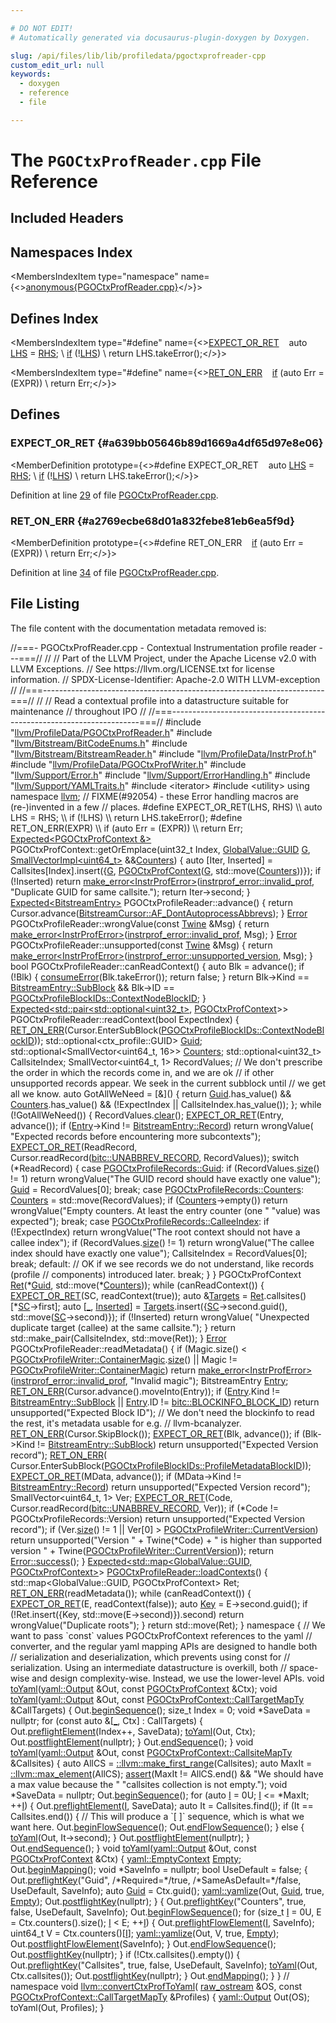 ```yaml
---

# DO NOT EDIT!
# Automatically generated via docusaurus-plugin-doxygen by Doxygen.

slug: /api/files/lib/lib/profiledata/pgoctxprofreader-cpp
custom_edit_url: null
keywords:
  - doxygen
  - reference
  - file

---
```





# The `PGOCtxProfReader.cpp` File Reference

<DoxygenPage pluginConfig={pluginConfig}>



## Included Headers

<IncludesList>
<IncludesListItem
  filePath="llvm/ProfileData/PGOCtxProfReader.h"
  permalink="/docs/api/files/include/include/llvm/include/llvm/profiledata/pgoctxprofreader-h"
  isLocal="true" />
<IncludesListItem
  filePath="llvm/Bitstream/BitCodeEnums.h"
  permalink="/docs/api/files/include/include/llvm/include/llvm/bitstream/bitcodeenums-h"
  isLocal="true" />
<IncludesListItem
  filePath="llvm/Bitstream/BitstreamReader.h"
  permalink="/docs/api/files/include/include/llvm/include/llvm/bitstream/bitstreamreader-h"
  isLocal="true" />
<IncludesListItem
  filePath="llvm/ProfileData/InstrProf.h"
  permalink="/docs/api/files/include/include/llvm/include/llvm/profiledata/instrprof-h"
  isLocal="true" />
<IncludesListItem
  filePath="llvm/ProfileData/PGOCtxProfWriter.h"
  permalink="/docs/api/files/include/include/llvm/include/llvm/profiledata/pgoctxprofwriter-h"
  isLocal="true" />
<IncludesListItem
  filePath="llvm/Support/Error.h"
  permalink="/docs/api/files/include/include/llvm/include/llvm/support/error-h"
  isLocal="true" />
<IncludesListItem
  filePath="llvm/Support/ErrorHandling.h"
  permalink="/docs/api/files/include/include/llvm/include/llvm/support/errorhandling-h"
  isLocal="true" />
<IncludesListItem
  filePath="llvm/Support/YAMLTraits.h"
  permalink="/docs/api/files/include/include/llvm/include/llvm/support/yamltraits-h"
  isLocal="true" />
<IncludesListItem
  filePath="iterator"
  permalink=""
  isLocal="false" />
<IncludesListItem
  filePath="utility"
  permalink=""
  isLocal="false" />
</IncludesList>

## Namespaces Index

<MembersIndex>

<MembersIndexItem
  type="namespace"
  name={<><a href="/docs/api/namespaces/anonymous-pgoctxprofreader-cpp-">anonymous&#123;PGOCtxProfReader.cpp&#125;</a></>}>
</MembersIndexItem>

</MembersIndex>

## Defines Index

<MembersIndex>

<MembersIndexItem
  type="#define"
  name={<><a href="#a639bb05646b89d1669a4df65d97e8e06">EXPECT&#95;OR&#95;RET</a>&nbsp;&nbsp;&nbsp;  auto <a href="/docs/api/files/lib/lib/target/lib/target/x86/x86partialreduction-cpp/#a9e1483f7215664a2315c53c3558d9a8d">LHS</a> = <a href="/docs/api/files/lib/lib/target/lib/target/x86/x86partialreduction-cpp/#a87b8bfbbe9d8f7146d7f20a5fb42efd0">RHS</a>;                                                              \\
  <a href="/docs/api/files/lib/lib/passes/passbuilderbindings-cpp/#acdfbcf188e2d4a80837e89de2ccdffab">if</a> (!<a href="/docs/api/files/lib/lib/target/lib/target/x86/x86partialreduction-cpp/#a9e1483f7215664a2315c53c3558d9a8d">LHS</a>)                                                                    \\
    return LHS.takeError();</>}>
</MembersIndexItem>

<MembersIndexItem
  type="#define"
  name={<><a href="#a2769ecbe68d01a832febe81eb6ea5f9d">RET&#95;ON&#95;ERR</a>&nbsp;&nbsp;&nbsp;  <a href="/docs/api/files/lib/lib/passes/passbuilderbindings-cpp/#acdfbcf188e2d4a80837e89de2ccdffab">if</a> (auto Err = (EXPR))                                                       \\
    return Err;</>}>
</MembersIndexItem>

</MembersIndex>


<SectionDefinition>

## Defines

### EXPECT&#95;OR&#95;RET {#a639bb05646b89d1669a4df65d97e8e06}

<MemberDefinition
  prototype={<>#define EXPECT&#95;OR&#95;RET&nbsp;&nbsp;&nbsp;  auto <a href="/docs/api/files/lib/lib/target/lib/target/x86/x86partialreduction-cpp/#a9e1483f7215664a2315c53c3558d9a8d">LHS</a> = <a href="/docs/api/files/lib/lib/target/lib/target/x86/x86partialreduction-cpp/#a87b8bfbbe9d8f7146d7f20a5fb42efd0">RHS</a>;                                                              \\
  <a href="/docs/api/files/lib/lib/passes/passbuilderbindings-cpp/#acdfbcf188e2d4a80837e89de2ccdffab">if</a> (!<a href="/docs/api/files/lib/lib/target/lib/target/x86/x86partialreduction-cpp/#a9e1483f7215664a2315c53c3558d9a8d">LHS</a>)                                                                    \\
    return LHS.takeError();</>}>

Definition at line <a href="#l00029">29</a> of file <a href="/docs/api/files/lib/lib/profiledata/pgoctxprofreader-cpp">PGOCtxProfReader.cpp</a>.
</MemberDefinition>

### RET&#95;ON&#95;ERR {#a2769ecbe68d01a832febe81eb6ea5f9d}

<MemberDefinition
  prototype={<>#define RET&#95;ON&#95;ERR&nbsp;&nbsp;&nbsp;  <a href="/docs/api/files/lib/lib/passes/passbuilderbindings-cpp/#acdfbcf188e2d4a80837e89de2ccdffab">if</a> (auto Err = (EXPR))                                                       \\
    return Err;</>}>

Definition at line <a href="#l00034">34</a> of file <a href="/docs/api/files/lib/lib/profiledata/pgoctxprofreader-cpp">PGOCtxProfReader.cpp</a>.
</MemberDefinition>

</SectionDefinition>

## File Listing

The file content with the documentation metadata removed is:

<ProgramListing>

<Link id="l00001" /><CodeLine lineNumber="1"><Highlight kind="comment">//===- PGOCtxProfReader.cpp - Contextual Instrumentation profile reader ---===//</Highlight><Highlight kind="normal"></Highlight></CodeLine>
<Link id="l00002" /><CodeLine lineNumber="2"><Highlight kind="normal"></Highlight><Highlight kind="comment">//</Highlight><Highlight kind="normal"></Highlight></CodeLine>
<Link id="l00003" /><CodeLine lineNumber="3"><Highlight kind="normal"></Highlight><Highlight kind="comment">// Part of the LLVM Project, under the Apache License v2.0 with LLVM Exceptions.</Highlight><Highlight kind="normal"></Highlight></CodeLine>
<Link id="l00004" /><CodeLine lineNumber="4"><Highlight kind="normal"></Highlight><Highlight kind="comment">// See https://llvm.org/LICENSE.txt for license information.</Highlight><Highlight kind="normal"></Highlight></CodeLine>
<Link id="l00005" /><CodeLine lineNumber="5"><Highlight kind="normal"></Highlight><Highlight kind="comment">// SPDX-License-Identifier: Apache-2.0 WITH LLVM-exception</Highlight><Highlight kind="normal"></Highlight></CodeLine>
<Link id="l00006" /><CodeLine lineNumber="6"><Highlight kind="normal"></Highlight><Highlight kind="comment">//</Highlight><Highlight kind="normal"></Highlight></CodeLine>
<Link id="l00007" /><CodeLine lineNumber="7"><Highlight kind="normal"></Highlight><Highlight kind="comment">//===----------------------------------------------------------------------===//</Highlight><Highlight kind="normal"></Highlight></CodeLine>
<Link id="l00008" /><CodeLine lineNumber="8"><Highlight kind="normal"></Highlight><Highlight kind="comment">//</Highlight><Highlight kind="normal"></Highlight></CodeLine>
<Link id="l00009" /><CodeLine lineNumber="9"><Highlight kind="normal"></Highlight><Highlight kind="comment">// Read a contextual profile into a datastructure suitable for maintenance</Highlight><Highlight kind="normal"></Highlight></CodeLine>
<Link id="l00010" /><CodeLine lineNumber="10"><Highlight kind="normal"></Highlight><Highlight kind="comment">// throughout IPO</Highlight><Highlight kind="normal"></Highlight></CodeLine>
<Link id="l00011" /><CodeLine lineNumber="11"><Highlight kind="normal"></Highlight><Highlight kind="comment">//</Highlight><Highlight kind="normal"></Highlight></CodeLine>
<Link id="l00012" /><CodeLine lineNumber="12"><Highlight kind="normal"></Highlight><Highlight kind="comment">//===----------------------------------------------------------------------===//</Highlight><Highlight kind="normal"></Highlight></CodeLine>
<Link id="l00013" /><CodeLine lineNumber="13"><Highlight kind="normal"></Highlight></CodeLine>
<Link id="l00014" /><CodeLine lineNumber="14"><Highlight kind="normal"></Highlight><Highlight kind="preprocessor">#include &quot;<a href="/docs/api/files/include/include/llvm/include/llvm/profiledata/pgoctxprofreader-h">llvm/ProfileData/PGOCtxProfReader.h</a>&quot;</Highlight><Highlight kind="normal"></Highlight></CodeLine>
<Link id="l00015" /><CodeLine lineNumber="15"><Highlight kind="normal"></Highlight><Highlight kind="preprocessor">#include &quot;<a href="/docs/api/files/include/include/llvm/include/llvm/bitstream/bitcodeenums-h">llvm/Bitstream/BitCodeEnums.h</a>&quot;</Highlight><Highlight kind="normal"></Highlight></CodeLine>
<Link id="l00016" /><CodeLine lineNumber="16"><Highlight kind="normal"></Highlight><Highlight kind="preprocessor">#include &quot;<a href="/docs/api/files/include/include/llvm/include/llvm/bitstream/bitstreamreader-h">llvm/Bitstream/BitstreamReader.h</a>&quot;</Highlight><Highlight kind="normal"></Highlight></CodeLine>
<Link id="l00017" /><CodeLine lineNumber="17"><Highlight kind="normal"></Highlight><Highlight kind="preprocessor">#include &quot;<a href="/docs/api/files/include/include/llvm/include/llvm/profiledata/instrprof-h">llvm/ProfileData/InstrProf.h</a>&quot;</Highlight><Highlight kind="normal"></Highlight></CodeLine>
<Link id="l00018" /><CodeLine lineNumber="18"><Highlight kind="normal"></Highlight><Highlight kind="preprocessor">#include &quot;<a href="/docs/api/files/include/include/llvm/include/llvm/profiledata/pgoctxprofwriter-h">llvm/ProfileData/PGOCtxProfWriter.h</a>&quot;</Highlight><Highlight kind="normal"></Highlight></CodeLine>
<Link id="l00019" /><CodeLine lineNumber="19"><Highlight kind="normal"></Highlight><Highlight kind="preprocessor">#include &quot;<a href="/docs/api/files/include/include/llvm/include/llvm/support/error-h">llvm/Support/Error.h</a>&quot;</Highlight><Highlight kind="normal"></Highlight></CodeLine>
<Link id="l00020" /><CodeLine lineNumber="20"><Highlight kind="normal"></Highlight><Highlight kind="preprocessor">#include &quot;<a href="/docs/api/files/include/include/llvm/include/llvm/support/errorhandling-h">llvm/Support/ErrorHandling.h</a>&quot;</Highlight><Highlight kind="normal"></Highlight></CodeLine>
<Link id="l00021" /><CodeLine lineNumber="21"><Highlight kind="normal"></Highlight><Highlight kind="preprocessor">#include &quot;<a href="/docs/api/files/include/include/llvm/include/llvm/support/yamltraits-h">llvm/Support/YAMLTraits.h</a>&quot;</Highlight><Highlight kind="normal"></Highlight></CodeLine>
<Link id="l00022" /><CodeLine lineNumber="22"><Highlight kind="normal"></Highlight><Highlight kind="preprocessor">#include &lt;iterator&gt;</Highlight><Highlight kind="normal"></Highlight></CodeLine>
<Link id="l00023" /><CodeLine lineNumber="23"><Highlight kind="normal"></Highlight><Highlight kind="preprocessor">#include &lt;utility&gt;</Highlight><Highlight kind="normal"></Highlight></CodeLine>
<Link id="l00024" /><CodeLine lineNumber="24"><Highlight kind="normal"></Highlight></CodeLine>
<Link id="l00025" /><CodeLine lineNumber="25"><Highlight kind="normal"></Highlight><Highlight kind="keyword">using namespace </Highlight><Highlight kind="normal"><a href="/docs/api/namespaces/llvm">llvm</a>;</Highlight></CodeLine>
<Link id="l00026" /><CodeLine lineNumber="26"><Highlight kind="normal"></Highlight></CodeLine>
<Link id="l00027" /><CodeLine lineNumber="27"><Highlight kind="normal"></Highlight><Highlight kind="comment">// FIXME(#92054) - these Error handling macros are (re-)invented in a few</Highlight><Highlight kind="normal"></Highlight></CodeLine>
<Link id="l00028" /><CodeLine lineNumber="28"><Highlight kind="normal"></Highlight><Highlight kind="comment">// places.</Highlight><Highlight kind="normal"></Highlight></CodeLine>
<Link id="l00029" /><CodeLine lineNumber="29" lineLink="#a639bb05646b89d1669a4df65d97e8e06"><Highlight kind="normal"></Highlight><Highlight kind="preprocessor">#define EXPECT&#95;OR&#95;RET(LHS, RHS)                                                \\</Highlight></CodeLine>
<Link id="l00030" /><CodeLine lineNumber="30"><Highlight kind="preprocessor">  auto LHS = RHS;                                                              \\</Highlight></CodeLine>
<Link id="l00031" /><CodeLine lineNumber="31"><Highlight kind="preprocessor">  if (!LHS)                                                                    \\</Highlight></CodeLine>
<Link id="l00032" /><CodeLine lineNumber="32"><Highlight kind="preprocessor">    return LHS.takeError();</Highlight><Highlight kind="normal"></Highlight></CodeLine>
<Link id="l00033" /><CodeLine lineNumber="33"><Highlight kind="normal"></Highlight></CodeLine>
<Link id="l00034" /><CodeLine lineNumber="34" lineLink="#a2769ecbe68d01a832febe81eb6ea5f9d"><Highlight kind="normal"></Highlight><Highlight kind="preprocessor">#define RET&#95;ON&#95;ERR(EXPR)                                                       \\</Highlight></CodeLine>
<Link id="l00035" /><CodeLine lineNumber="35"><Highlight kind="preprocessor">  if (auto Err = (EXPR))                                                       \\</Highlight></CodeLine>
<Link id="l00036" /><CodeLine lineNumber="36"><Highlight kind="preprocessor">    return Err;</Highlight><Highlight kind="normal"></Highlight></CodeLine>
<Link id="l00037" /><CodeLine lineNumber="37"><Highlight kind="normal"></Highlight></CodeLine>
<Link id="l00038" /><CodeLine lineNumber="38"><Highlight kind="normal"><a href="/docs/api/classes/llvm/expected">Expected&lt;PGOCtxProfContext &amp;&gt;</a></Highlight></CodeLine>
<Link id="l00039" /><CodeLine lineNumber="39"><Highlight kind="normal">PGOCtxProfContext::getOrEmplace(uint32&#95;t Index, <a href="/docs/api/classes/llvm/globalvalue/#a3af0428ec6e48cb2f05c199b7b9f7e07">GlobalValue::GUID</a> <a href="/docs/api/files/lib/lib/support/md5-cpp/#ad96b7cf3182ce2ba85e5a7a93b12c441">G</a>,</Highlight></CodeLine>
<Link id="l00040" /><CodeLine lineNumber="40"><Highlight kind="normal">                                <a href="/docs/api/classes/llvm/smallvectorimpl">SmallVectorImpl&lt;uint64&#95;t&gt;</a> &amp;&amp;<a href="/docs/api/namespaces/llvm/#af59335be18fa802d111a646be658b7d0a1825325dad32bd15f145220a44e0c010">Counters</a>) &#123;</Highlight></CodeLine>
<Link id="l00041" /><CodeLine lineNumber="41"><Highlight kind="normal">  </Highlight><Highlight kind="keyword">auto</Highlight><Highlight kind="normal"> &#91;Iter, Inserted&#93; =</Highlight></CodeLine>
<Link id="l00042" /><CodeLine lineNumber="42"><Highlight kind="normal">      Callsites&#91;Index&#93;.insert(&#123;<a href="/docs/api/files/lib/lib/support/md5-cpp/#ad96b7cf3182ce2ba85e5a7a93b12c441">G</a>, <a href="/docs/api/classes/llvm/internal/indexnode/#a6b64dd80c6b11c12c92211770f6bb015">PGOCtxProfContext</a>(<a href="/docs/api/files/lib/lib/support/md5-cpp/#ad96b7cf3182ce2ba85e5a7a93b12c441">G</a>, std::move(<a href="/docs/api/namespaces/llvm/#af59335be18fa802d111a646be658b7d0a1825325dad32bd15f145220a44e0c010">Counters</a>))&#125;);</Highlight></CodeLine>
<Link id="l00043" /><CodeLine lineNumber="43"><Highlight kind="normal">  </Highlight><Highlight kind="keywordflow">if</Highlight><Highlight kind="normal"> (!Inserted)</Highlight></CodeLine>
<Link id="l00044" /><CodeLine lineNumber="44"><Highlight kind="normal">    </Highlight><Highlight kind="keywordflow">return</Highlight><Highlight kind="normal"> <a href="/docs/api/namespaces/llvm/#a9999bd897fc8a1648bd69b36fee2d357">make&#95;error&lt;InstrProfError&gt;</a>(<a href="/docs/api/namespaces/llvm/#aa218f6b22c8e271f5f9e92aa1fe51086aca78730e8bc0cd42986be66e3f0dc14c">instrprof&#95;error::invalid&#95;prof</a>,</Highlight></CodeLine>
<Link id="l00045" /><CodeLine lineNumber="45"><Highlight kind="normal">                                      </Highlight><Highlight kind="stringliteral">&quot;Duplicate GUID for same callsite.&quot;</Highlight><Highlight kind="normal">);</Highlight></CodeLine>
<Link id="l00046" /><CodeLine lineNumber="46"><Highlight kind="normal">  </Highlight><Highlight kind="keywordflow">return</Highlight><Highlight kind="normal"> Iter-&gt;second;</Highlight></CodeLine>
<Link id="l00047" /><CodeLine lineNumber="47"><Highlight kind="normal">&#125;</Highlight></CodeLine>
<Link id="l00048" /><CodeLine lineNumber="48"><Highlight kind="normal"></Highlight></CodeLine>
<Link id="l00049" /><CodeLine lineNumber="49"><Highlight kind="normal"><a href="/docs/api/classes/llvm/expected">Expected&lt;BitstreamEntry&gt;</a> PGOCtxProfileReader::advance() &#123;</Highlight></CodeLine>
<Link id="l00050" /><CodeLine lineNumber="50"><Highlight kind="normal">  </Highlight><Highlight kind="keywordflow">return</Highlight><Highlight kind="normal"> Cursor.advance(<a href="/docs/api/classes/llvm/bitstreamcursor/#aa57605bf1cc8d80678df30809f88b773a5a16c31409f59d7c3dd21948608d204a">BitstreamCursor::AF&#95;DontAutoprocessAbbrevs</a>);</Highlight></CodeLine>
<Link id="l00051" /><CodeLine lineNumber="51"><Highlight kind="normal">&#125;</Highlight></CodeLine>
<Link id="l00052" /><CodeLine lineNumber="52"><Highlight kind="normal"></Highlight></CodeLine>
<Link id="l00053" /><CodeLine lineNumber="53"><Highlight kind="normal"><a href="/docs/api/classes/llvm/error">Error</a> PGOCtxProfileReader::wrongValue(</Highlight><Highlight kind="keyword">const</Highlight><Highlight kind="normal"> <a href="/docs/api/classes/llvm/twine">Twine</a> &amp;Msg) &#123;</Highlight></CodeLine>
<Link id="l00054" /><CodeLine lineNumber="54"><Highlight kind="normal">  </Highlight><Highlight kind="keywordflow">return</Highlight><Highlight kind="normal"> <a href="/docs/api/namespaces/llvm/#a9999bd897fc8a1648bd69b36fee2d357">make&#95;error&lt;InstrProfError&gt;</a>(<a href="/docs/api/namespaces/llvm/#aa218f6b22c8e271f5f9e92aa1fe51086aca78730e8bc0cd42986be66e3f0dc14c">instrprof&#95;error::invalid&#95;prof</a>, Msg);</Highlight></CodeLine>
<Link id="l00055" /><CodeLine lineNumber="55"><Highlight kind="normal">&#125;</Highlight></CodeLine>
<Link id="l00056" /><CodeLine lineNumber="56"><Highlight kind="normal"></Highlight></CodeLine>
<Link id="l00057" /><CodeLine lineNumber="57"><Highlight kind="normal"><a href="/docs/api/classes/llvm/error">Error</a> PGOCtxProfileReader::unsupported(</Highlight><Highlight kind="keyword">const</Highlight><Highlight kind="normal"> <a href="/docs/api/classes/llvm/twine">Twine</a> &amp;Msg) &#123;</Highlight></CodeLine>
<Link id="l00058" /><CodeLine lineNumber="58"><Highlight kind="normal">  </Highlight><Highlight kind="keywordflow">return</Highlight><Highlight kind="normal"> <a href="/docs/api/namespaces/llvm/#a9999bd897fc8a1648bd69b36fee2d357">make&#95;error&lt;InstrProfError&gt;</a>(<a href="/docs/api/namespaces/llvm/#aa218f6b22c8e271f5f9e92aa1fe51086a2af01f2c39c66a1641045dd660e839b5">instrprof&#95;error::unsupported&#95;version</a>, Msg);</Highlight></CodeLine>
<Link id="l00059" /><CodeLine lineNumber="59"><Highlight kind="normal">&#125;</Highlight></CodeLine>
<Link id="l00060" /><CodeLine lineNumber="60"><Highlight kind="normal"></Highlight></CodeLine>
<Link id="l00061" /><CodeLine lineNumber="61"><Highlight kind="normal"></Highlight><Highlight kind="keywordtype">bool</Highlight><Highlight kind="normal"> PGOCtxProfileReader::canReadContext() &#123;</Highlight></CodeLine>
<Link id="l00062" /><CodeLine lineNumber="62"><Highlight kind="normal">  </Highlight><Highlight kind="keyword">auto</Highlight><Highlight kind="normal"> Blk = advance();</Highlight></CodeLine>
<Link id="l00063" /><CodeLine lineNumber="63"><Highlight kind="normal">  </Highlight><Highlight kind="keywordflow">if</Highlight><Highlight kind="normal"> (!Blk) &#123;</Highlight></CodeLine>
<Link id="l00064" /><CodeLine lineNumber="64"><Highlight kind="normal">    <a href="/docs/api/namespaces/llvm/#aee0e70be66536b9ef7b65ae2e5a45959">consumeError</a>(Blk.takeError());</Highlight></CodeLine>
<Link id="l00065" /><CodeLine lineNumber="65"><Highlight kind="normal">    </Highlight><Highlight kind="keywordflow">return</Highlight><Highlight kind="normal"> </Highlight><Highlight kind="keyword">false</Highlight><Highlight kind="normal">;</Highlight></CodeLine>
<Link id="l00066" /><CodeLine lineNumber="66"><Highlight kind="normal">  &#125;</Highlight></CodeLine>
<Link id="l00067" /><CodeLine lineNumber="67"><Highlight kind="normal">  </Highlight><Highlight kind="keywordflow">return</Highlight><Highlight kind="normal"> Blk-&gt;Kind == <a href="/docs/api/structs/llvm/bitstreamentry/#aabd7d39bf1ac32328fce0cb152a9f1ceaac45aef6d995e5c810f2824a40fb1e2a">BitstreamEntry::SubBlock</a> &amp;&amp;</Highlight></CodeLine>
<Link id="l00068" /><CodeLine lineNumber="68"><Highlight kind="normal">         Blk-&gt;ID == <a href="/docs/api/namespaces/llvm/#af0a9d56757e26d5a3bd902f8ec1a1964a18ef24afd46cef21c4406c391b05f932">PGOCtxProfileBlockIDs::ContextNodeBlockID</a>;</Highlight></CodeLine>
<Link id="l00069" /><CodeLine lineNumber="69"><Highlight kind="normal">&#125;</Highlight></CodeLine>
<Link id="l00070" /><CodeLine lineNumber="70"><Highlight kind="normal"></Highlight></CodeLine>
<Link id="l00071" /><CodeLine lineNumber="71"><Highlight kind="normal"><a href="/docs/api/classes/llvm/expected">Expected&lt;std::pair&lt;std::optional&lt;uint32&#95;t&gt;</a>, <a href="/docs/api/classes/llvm/pgoctxprofcontext">PGOCtxProfContext</a>&gt;&gt;</Highlight></CodeLine>
<Link id="l00072" /><CodeLine lineNumber="72"><Highlight kind="normal">PGOCtxProfileReader::readContext(</Highlight><Highlight kind="keywordtype">bool</Highlight><Highlight kind="normal"> ExpectIndex) &#123;</Highlight></CodeLine>
<Link id="l00073" /><CodeLine lineNumber="73"><Highlight kind="normal">  <a href="#a2769ecbe68d01a832febe81eb6ea5f9d">RET&#95;ON&#95;ERR</a>(Cursor.EnterSubBlock(<a href="/docs/api/namespaces/llvm/#af0a9d56757e26d5a3bd902f8ec1a1964a18ef24afd46cef21c4406c391b05f932">PGOCtxProfileBlockIDs::ContextNodeBlockID</a>));</Highlight></CodeLine>
<Link id="l00074" /><CodeLine lineNumber="74"><Highlight kind="normal"></Highlight></CodeLine>
<Link id="l00075" /><CodeLine lineNumber="75"><Highlight kind="normal">  std::optional&lt;ctx&#95;profile::GUID&gt; <a href="/docs/api/namespaces/llvm/#af59335be18fa802d111a646be658b7d0acb957607a78494ea70db887d1463437c">Guid</a>;</Highlight></CodeLine>
<Link id="l00076" /><CodeLine lineNumber="76"><Highlight kind="normal">  std::optional&lt;SmallVector&lt;uint64&#95;t, 16&gt;&gt; <a href="/docs/api/namespaces/llvm/#af59335be18fa802d111a646be658b7d0a1825325dad32bd15f145220a44e0c010">Counters</a>;</Highlight></CodeLine>
<Link id="l00077" /><CodeLine lineNumber="77"><Highlight kind="normal">  std::optional&lt;uint32&#95;t&gt; CallsiteIndex;</Highlight></CodeLine>
<Link id="l00078" /><CodeLine lineNumber="78"><Highlight kind="normal"></Highlight></CodeLine>
<Link id="l00079" /><CodeLine lineNumber="79"><Highlight kind="normal">  SmallVector&lt;uint64&#95;t, 1&gt; RecordValues;</Highlight></CodeLine>
<Link id="l00080" /><CodeLine lineNumber="80"><Highlight kind="normal"></Highlight></CodeLine>
<Link id="l00081" /><CodeLine lineNumber="81"><Highlight kind="normal">  </Highlight><Highlight kind="comment">// We don&#39;t prescribe the order in which the records come in, and we are ok</Highlight><Highlight kind="normal"></Highlight></CodeLine>
<Link id="l00082" /><CodeLine lineNumber="82"><Highlight kind="normal">  </Highlight><Highlight kind="comment">// if other unsupported records appear. We seek in the current subblock until</Highlight><Highlight kind="normal"></Highlight></CodeLine>
<Link id="l00083" /><CodeLine lineNumber="83"><Highlight kind="normal">  </Highlight><Highlight kind="comment">// we get all we know.</Highlight><Highlight kind="normal"></Highlight></CodeLine>
<Link id="l00084" /><CodeLine lineNumber="84"><Highlight kind="normal">  </Highlight><Highlight kind="keyword">auto</Highlight><Highlight kind="normal"> GotAllWeNeed = &#91;&amp;&#93;() &#123;</Highlight></CodeLine>
<Link id="l00085" /><CodeLine lineNumber="85"><Highlight kind="normal">    </Highlight><Highlight kind="keywordflow">return</Highlight><Highlight kind="normal"> <a href="/docs/api/namespaces/llvm/#af59335be18fa802d111a646be658b7d0acb957607a78494ea70db887d1463437c">Guid</a>.has&#95;value() &amp;&amp; <a href="/docs/api/namespaces/llvm/#af59335be18fa802d111a646be658b7d0a1825325dad32bd15f145220a44e0c010">Counters</a>.has&#95;value() &amp;&amp;</Highlight></CodeLine>
<Link id="l00086" /><CodeLine lineNumber="86"><Highlight kind="normal">           (!ExpectIndex || CallsiteIndex.has&#95;value());</Highlight></CodeLine>
<Link id="l00087" /><CodeLine lineNumber="87"><Highlight kind="normal">  &#125;;</Highlight></CodeLine>
<Link id="l00088" /><CodeLine lineNumber="88"><Highlight kind="normal">  </Highlight><Highlight kind="keywordflow">while</Highlight><Highlight kind="normal"> (!GotAllWeNeed()) &#123;</Highlight></CodeLine>
<Link id="l00089" /><CodeLine lineNumber="89"><Highlight kind="normal">    RecordValues.<a href="/docs/api/classes/llvm/smallvectorimpl/#aac0ea55010b7b1a301e65a0baea057aa">clear</a>();</Highlight></CodeLine>
<Link id="l00090" /><CodeLine lineNumber="90"><Highlight kind="normal">    <a href="#a639bb05646b89d1669a4df65d97e8e06">EXPECT&#95;OR&#95;RET</a>(Entry, advance());</Highlight></CodeLine>
<Link id="l00091" /><CodeLine lineNumber="91"><Highlight kind="normal">    </Highlight><Highlight kind="keywordflow">if</Highlight><Highlight kind="normal"> (<a href="/docs/api/namespaces/llvm/coff/#ae7629a0652411dc2be61aea4fee2b39caadd024eaaab0666500593f30456bbc43">Entry</a>-&gt;Kind != <a href="/docs/api/structs/llvm/bitstreamentry/#aabd7d39bf1ac32328fce0cb152a9f1cea05d3cc255293715b2712b9bbdfc6011c">BitstreamEntry::Record</a>)</Highlight></CodeLine>
<Link id="l00092" /><CodeLine lineNumber="92"><Highlight kind="normal">      </Highlight><Highlight kind="keywordflow">return</Highlight><Highlight kind="normal"> wrongValue(</Highlight></CodeLine>
<Link id="l00093" /><CodeLine lineNumber="93"><Highlight kind="normal">          </Highlight><Highlight kind="stringliteral">&quot;Expected records before encountering more subcontexts&quot;</Highlight><Highlight kind="normal">);</Highlight></CodeLine>
<Link id="l00094" /><CodeLine lineNumber="94"><Highlight kind="normal">    <a href="#a639bb05646b89d1669a4df65d97e8e06">EXPECT&#95;OR&#95;RET</a>(ReadRecord,</Highlight></CodeLine>
<Link id="l00095" /><CodeLine lineNumber="95"><Highlight kind="normal">                  Cursor.readRecord(<a href="/docs/api/namespaces/llvm/bitc/#ab7a76f80792b96a4291e2d1dd1403887a5436567dadf1048914764efde6bcc891">bitc::UNABBREV&#95;RECORD</a>, RecordValues));</Highlight></CodeLine>
<Link id="l00096" /><CodeLine lineNumber="96"><Highlight kind="normal">    </Highlight><Highlight kind="keywordflow">switch</Highlight><Highlight kind="normal"> (&#42;ReadRecord) &#123;</Highlight></CodeLine>
<Link id="l00097" /><CodeLine lineNumber="97"><Highlight kind="normal">    </Highlight><Highlight kind="keywordflow">case</Highlight><Highlight kind="normal"> <a href="/docs/api/namespaces/llvm/#af59335be18fa802d111a646be658b7d0acb957607a78494ea70db887d1463437c">PGOCtxProfileRecords::Guid</a>:</Highlight></CodeLine>
<Link id="l00098" /><CodeLine lineNumber="98"><Highlight kind="normal">      </Highlight><Highlight kind="keywordflow">if</Highlight><Highlight kind="normal"> (RecordValues.<a href="/docs/api/classes/llvm/smallvectortemplatecommon/#a1c479a8c434377c2b8cb056bdfdfc201">size</a>() != 1)</Highlight></CodeLine>
<Link id="l00099" /><CodeLine lineNumber="99"><Highlight kind="normal">        </Highlight><Highlight kind="keywordflow">return</Highlight><Highlight kind="normal"> wrongValue(</Highlight><Highlight kind="stringliteral">&quot;The GUID record should have exactly one value&quot;</Highlight><Highlight kind="normal">);</Highlight></CodeLine>
<Link id="l00100" /><CodeLine lineNumber="100"><Highlight kind="normal">      <a href="/docs/api/namespaces/llvm/#af59335be18fa802d111a646be658b7d0acb957607a78494ea70db887d1463437c">Guid</a> = RecordValues&#91;0&#93;;</Highlight></CodeLine>
<Link id="l00101" /><CodeLine lineNumber="101"><Highlight kind="normal">      </Highlight><Highlight kind="keywordflow">break</Highlight><Highlight kind="normal">;</Highlight></CodeLine>
<Link id="l00102" /><CodeLine lineNumber="102"><Highlight kind="normal">    </Highlight><Highlight kind="keywordflow">case</Highlight><Highlight kind="normal"> <a href="/docs/api/namespaces/llvm/#af59335be18fa802d111a646be658b7d0a1825325dad32bd15f145220a44e0c010">PGOCtxProfileRecords::Counters</a>:</Highlight></CodeLine>
<Link id="l00103" /><CodeLine lineNumber="103"><Highlight kind="normal">      <a href="/docs/api/namespaces/llvm/#af59335be18fa802d111a646be658b7d0a1825325dad32bd15f145220a44e0c010">Counters</a> = std::move(RecordValues);</Highlight></CodeLine>
<Link id="l00104" /><CodeLine lineNumber="104"><Highlight kind="normal">      </Highlight><Highlight kind="keywordflow">if</Highlight><Highlight kind="normal"> (<a href="/docs/api/namespaces/llvm/#af59335be18fa802d111a646be658b7d0a1825325dad32bd15f145220a44e0c010">Counters</a>-&gt;empty())</Highlight></CodeLine>
<Link id="l00105" /><CodeLine lineNumber="105"><Highlight kind="normal">        </Highlight><Highlight kind="keywordflow">return</Highlight><Highlight kind="normal"> wrongValue(</Highlight><Highlight kind="stringliteral">&quot;Empty counters. At least the entry counter (one &quot;</Highlight><Highlight kind="normal"></Highlight></CodeLine>
<Link id="l00106" /><CodeLine lineNumber="106"><Highlight kind="normal">                          </Highlight><Highlight kind="stringliteral">&quot;value) was expected&quot;</Highlight><Highlight kind="normal">);</Highlight></CodeLine>
<Link id="l00107" /><CodeLine lineNumber="107"><Highlight kind="normal">      </Highlight><Highlight kind="keywordflow">break</Highlight><Highlight kind="normal">;</Highlight></CodeLine>
<Link id="l00108" /><CodeLine lineNumber="108"><Highlight kind="normal">    </Highlight><Highlight kind="keywordflow">case</Highlight><Highlight kind="normal"> <a href="/docs/api/namespaces/llvm/#af59335be18fa802d111a646be658b7d0a600cb28fa209fd6a46efb849315390f5">PGOCtxProfileRecords::CalleeIndex</a>:</Highlight></CodeLine>
<Link id="l00109" /><CodeLine lineNumber="109"><Highlight kind="normal">      </Highlight><Highlight kind="keywordflow">if</Highlight><Highlight kind="normal"> (!ExpectIndex)</Highlight></CodeLine>
<Link id="l00110" /><CodeLine lineNumber="110"><Highlight kind="normal">        </Highlight><Highlight kind="keywordflow">return</Highlight><Highlight kind="normal"> wrongValue(</Highlight><Highlight kind="stringliteral">&quot;The root context should not have a callee index&quot;</Highlight><Highlight kind="normal">);</Highlight></CodeLine>
<Link id="l00111" /><CodeLine lineNumber="111"><Highlight kind="normal">      </Highlight><Highlight kind="keywordflow">if</Highlight><Highlight kind="normal"> (RecordValues.<a href="/docs/api/classes/llvm/smallvectortemplatecommon/#a1c479a8c434377c2b8cb056bdfdfc201">size</a>() != 1)</Highlight></CodeLine>
<Link id="l00112" /><CodeLine lineNumber="112"><Highlight kind="normal">        </Highlight><Highlight kind="keywordflow">return</Highlight><Highlight kind="normal"> wrongValue(</Highlight><Highlight kind="stringliteral">&quot;The callee index should have exactly one value&quot;</Highlight><Highlight kind="normal">);</Highlight></CodeLine>
<Link id="l00113" /><CodeLine lineNumber="113"><Highlight kind="normal">      CallsiteIndex = RecordValues&#91;0&#93;;</Highlight></CodeLine>
<Link id="l00114" /><CodeLine lineNumber="114"><Highlight kind="normal">      </Highlight><Highlight kind="keywordflow">break</Highlight><Highlight kind="normal">;</Highlight></CodeLine>
<Link id="l00115" /><CodeLine lineNumber="115"><Highlight kind="normal">    </Highlight><Highlight kind="keywordflow">default</Highlight><Highlight kind="normal">:</Highlight></CodeLine>
<Link id="l00116" /><CodeLine lineNumber="116"><Highlight kind="normal">      </Highlight><Highlight kind="comment">// OK if we see records we do not understand, like records (profile</Highlight><Highlight kind="normal"></Highlight></CodeLine>
<Link id="l00117" /><CodeLine lineNumber="117"><Highlight kind="normal">      </Highlight><Highlight kind="comment">// components) introduced later.</Highlight><Highlight kind="normal"></Highlight></CodeLine>
<Link id="l00118" /><CodeLine lineNumber="118"><Highlight kind="normal">      </Highlight><Highlight kind="keywordflow">break</Highlight><Highlight kind="normal">;</Highlight></CodeLine>
<Link id="l00119" /><CodeLine lineNumber="119"><Highlight kind="normal">    &#125;</Highlight></CodeLine>
<Link id="l00120" /><CodeLine lineNumber="120"><Highlight kind="normal">  &#125;</Highlight></CodeLine>
<Link id="l00121" /><CodeLine lineNumber="121"><Highlight kind="normal"></Highlight></CodeLine>
<Link id="l00122" /><CodeLine lineNumber="122"><Highlight kind="normal">  PGOCtxProfContext <a href="/docs/api/namespaces/llvm/mipsisd/#a422daf9aa810935178671306b651d69ba366e1eac31eeb1a1892d62ccfc0c8cf8">Ret</a>(&#42;<a href="/docs/api/namespaces/llvm/#af59335be18fa802d111a646be658b7d0acb957607a78494ea70db887d1463437c">Guid</a>, std::move(&#42;<a href="/docs/api/namespaces/llvm/#af59335be18fa802d111a646be658b7d0a1825325dad32bd15f145220a44e0c010">Counters</a>));</Highlight></CodeLine>
<Link id="l00123" /><CodeLine lineNumber="123"><Highlight kind="normal"></Highlight></CodeLine>
<Link id="l00124" /><CodeLine lineNumber="124"><Highlight kind="normal">  </Highlight><Highlight kind="keywordflow">while</Highlight><Highlight kind="normal"> (canReadContext()) &#123;</Highlight></CodeLine>
<Link id="l00125" /><CodeLine lineNumber="125"><Highlight kind="normal">    <a href="#a639bb05646b89d1669a4df65d97e8e06">EXPECT&#95;OR&#95;RET</a>(SC, readContext(</Highlight><Highlight kind="keyword">true</Highlight><Highlight kind="normal">));</Highlight></CodeLine>
<Link id="l00126" /><CodeLine lineNumber="126"><Highlight kind="normal">    </Highlight><Highlight kind="keyword">auto</Highlight><Highlight kind="normal"> &amp;<a href="/docs/api/namespaces/anonymous-textstubv5-cpp-/#ad2f3f81faa370c8bf9a1f81612c90adfa1eb7e8cfb9fedbbf4d8f497fed784976">Targets</a> = <a href="/docs/api/namespaces/llvm/mipsisd/#a422daf9aa810935178671306b651d69ba366e1eac31eeb1a1892d62ccfc0c8cf8">Ret</a>.callsites()&#91;&#42;<a href="/docs/api/namespaces/llvm/ppcisd/#ad1c32e5bb1cb213fb836bc3d221e4f19a2ae057e4de45c51c89b7e5dc5053df62">SC</a>-&gt;first&#93;;</Highlight></CodeLine>
<Link id="l00127" /><CodeLine lineNumber="127"><Highlight kind="normal">    </Highlight><Highlight kind="keyword">auto</Highlight><Highlight kind="normal"> &#91;<a href="/docs/api/files/lib/lib/target/lib/target/hexagon/lib/target/hexagon/mctargetdesc/hexagonmccodeemitter-cpp/#ae4dfd7b0d66121016d6466d2ff10e8ba">&#95;</a>, <a href="/docs/api/namespaces/llvm/logicalview/#a9696bc411b0a7022c2cc78bff5173cefa157d034f9c98a305eb73776582550027">Inserted</a>&#93; =</Highlight></CodeLine>
<Link id="l00128" /><CodeLine lineNumber="128"><Highlight kind="normal">        <a href="/docs/api/namespaces/anonymous-textstubv5-cpp-/#ad2f3f81faa370c8bf9a1f81612c90adfa1eb7e8cfb9fedbbf4d8f497fed784976">Targets</a>.insert(&#123;<a href="/docs/api/namespaces/llvm/ppcisd/#ad1c32e5bb1cb213fb836bc3d221e4f19a2ae057e4de45c51c89b7e5dc5053df62">SC</a>-&gt;second.guid(), std::move(<a href="/docs/api/namespaces/llvm/ppcisd/#ad1c32e5bb1cb213fb836bc3d221e4f19a2ae057e4de45c51c89b7e5dc5053df62">SC</a>-&gt;second)&#125;);</Highlight></CodeLine>
<Link id="l00129" /><CodeLine lineNumber="129"><Highlight kind="normal">    </Highlight><Highlight kind="keywordflow">if</Highlight><Highlight kind="normal"> (!Inserted)</Highlight></CodeLine>
<Link id="l00130" /><CodeLine lineNumber="130"><Highlight kind="normal">      </Highlight><Highlight kind="keywordflow">return</Highlight><Highlight kind="normal"> wrongValue(</Highlight></CodeLine>
<Link id="l00131" /><CodeLine lineNumber="131"><Highlight kind="normal">          </Highlight><Highlight kind="stringliteral">&quot;Unexpected duplicate target (callee) at the same callsite.&quot;</Highlight><Highlight kind="normal">);</Highlight></CodeLine>
<Link id="l00132" /><CodeLine lineNumber="132"><Highlight kind="normal">  &#125;</Highlight></CodeLine>
<Link id="l00133" /><CodeLine lineNumber="133"><Highlight kind="normal">  </Highlight><Highlight kind="keywordflow">return</Highlight><Highlight kind="normal"> std::make&#95;pair(CallsiteIndex, std::move(Ret));</Highlight></CodeLine>
<Link id="l00134" /><CodeLine lineNumber="134"><Highlight kind="normal">&#125;</Highlight></CodeLine>
<Link id="l00135" /><CodeLine lineNumber="135"><Highlight kind="normal"></Highlight></CodeLine>
<Link id="l00136" /><CodeLine lineNumber="136"><Highlight kind="normal"><a href="/docs/api/classes/llvm/error">Error</a> PGOCtxProfileReader::readMetadata() &#123;</Highlight></CodeLine>
<Link id="l00137" /><CodeLine lineNumber="137"><Highlight kind="normal">  </Highlight><Highlight kind="keywordflow">if</Highlight><Highlight kind="normal"> (Magic.size() &lt; <a href="/docs/api/classes/llvm/pgoctxprofilewriter/#a655e5b7398d33b96fb414894717f2d96">PGOCtxProfileWriter::ContainerMagic</a>.<a href="/docs/api/classes/llvm/stringref/#a5db9240c74644c67759dd0f901fc3c7d">size</a>() ||</Highlight></CodeLine>
<Link id="l00138" /><CodeLine lineNumber="138"><Highlight kind="normal">      Magic != <a href="/docs/api/classes/llvm/pgoctxprofilewriter/#a655e5b7398d33b96fb414894717f2d96">PGOCtxProfileWriter::ContainerMagic</a>)</Highlight></CodeLine>
<Link id="l00139" /><CodeLine lineNumber="139"><Highlight kind="normal">    </Highlight><Highlight kind="keywordflow">return</Highlight><Highlight kind="normal"> <a href="/docs/api/namespaces/llvm/#a9999bd897fc8a1648bd69b36fee2d357">make&#95;error&lt;InstrProfError&gt;</a>(<a href="/docs/api/namespaces/llvm/#aa218f6b22c8e271f5f9e92aa1fe51086aca78730e8bc0cd42986be66e3f0dc14c">instrprof&#95;error::invalid&#95;prof</a>,</Highlight></CodeLine>
<Link id="l00140" /><CodeLine lineNumber="140"><Highlight kind="normal">                                      </Highlight><Highlight kind="stringliteral">&quot;Invalid magic&quot;</Highlight><Highlight kind="normal">);</Highlight></CodeLine>
<Link id="l00141" /><CodeLine lineNumber="141"><Highlight kind="normal"></Highlight></CodeLine>
<Link id="l00142" /><CodeLine lineNumber="142"><Highlight kind="normal">  BitstreamEntry <a href="/docs/api/namespaces/llvm/coff/#ae7629a0652411dc2be61aea4fee2b39caadd024eaaab0666500593f30456bbc43">Entry</a>;</Highlight></CodeLine>
<Link id="l00143" /><CodeLine lineNumber="143"><Highlight kind="normal">  <a href="#a2769ecbe68d01a832febe81eb6ea5f9d">RET&#95;ON&#95;ERR</a>(Cursor.advance().moveInto(Entry));</Highlight></CodeLine>
<Link id="l00144" /><CodeLine lineNumber="144"><Highlight kind="normal">  </Highlight><Highlight kind="keywordflow">if</Highlight><Highlight kind="normal"> (<a href="/docs/api/namespaces/llvm/coff/#ae7629a0652411dc2be61aea4fee2b39caadd024eaaab0666500593f30456bbc43">Entry</a>.Kind != <a href="/docs/api/structs/llvm/bitstreamentry/#aabd7d39bf1ac32328fce0cb152a9f1ceaac45aef6d995e5c810f2824a40fb1e2a">BitstreamEntry::SubBlock</a> ||</Highlight></CodeLine>
<Link id="l00145" /><CodeLine lineNumber="145"><Highlight kind="normal">      <a href="/docs/api/namespaces/llvm/coff/#ae7629a0652411dc2be61aea4fee2b39caadd024eaaab0666500593f30456bbc43">Entry</a>.ID != <a href="/docs/api/namespaces/llvm/bitc/#a8cd4dd534ba6c31e93a88ca286c4f0e5a9c269366c4dc4af235c9bb24fa46f915">bitc::BLOCKINFO&#95;BLOCK&#95;ID</a>)</Highlight></CodeLine>
<Link id="l00146" /><CodeLine lineNumber="146"><Highlight kind="normal">    </Highlight><Highlight kind="keywordflow">return</Highlight><Highlight kind="normal"> unsupported(</Highlight><Highlight kind="stringliteral">&quot;Expected Block ID&quot;</Highlight><Highlight kind="normal">);</Highlight></CodeLine>
<Link id="l00147" /><CodeLine lineNumber="147"><Highlight kind="normal">  </Highlight><Highlight kind="comment">// We don&#39;t need the blockinfo to read the rest, it&#39;s metadata usable for e.g.</Highlight><Highlight kind="normal"></Highlight></CodeLine>
<Link id="l00148" /><CodeLine lineNumber="148"><Highlight kind="normal">  </Highlight><Highlight kind="comment">// llvm-bcanalyzer.</Highlight><Highlight kind="normal"></Highlight></CodeLine>
<Link id="l00149" /><CodeLine lineNumber="149"><Highlight kind="normal">  <a href="#a2769ecbe68d01a832febe81eb6ea5f9d">RET&#95;ON&#95;ERR</a>(Cursor.SkipBlock());</Highlight></CodeLine>
<Link id="l00150" /><CodeLine lineNumber="150"><Highlight kind="normal"></Highlight></CodeLine>
<Link id="l00151" /><CodeLine lineNumber="151"><Highlight kind="normal">  <a href="#a639bb05646b89d1669a4df65d97e8e06">EXPECT&#95;OR&#95;RET</a>(Blk, advance());</Highlight></CodeLine>
<Link id="l00152" /><CodeLine lineNumber="152"><Highlight kind="normal">  </Highlight><Highlight kind="keywordflow">if</Highlight><Highlight kind="normal"> (Blk-&gt;Kind != <a href="/docs/api/structs/llvm/bitstreamentry/#aabd7d39bf1ac32328fce0cb152a9f1ceaac45aef6d995e5c810f2824a40fb1e2a">BitstreamEntry::SubBlock</a>)</Highlight></CodeLine>
<Link id="l00153" /><CodeLine lineNumber="153"><Highlight kind="normal">    </Highlight><Highlight kind="keywordflow">return</Highlight><Highlight kind="normal"> unsupported(</Highlight><Highlight kind="stringliteral">&quot;Expected Version record&quot;</Highlight><Highlight kind="normal">);</Highlight></CodeLine>
<Link id="l00154" /><CodeLine lineNumber="154"><Highlight kind="normal">  <a href="#a2769ecbe68d01a832febe81eb6ea5f9d">RET&#95;ON&#95;ERR</a>(</Highlight></CodeLine>
<Link id="l00155" /><CodeLine lineNumber="155"><Highlight kind="normal">      Cursor.EnterSubBlock(<a href="/docs/api/namespaces/llvm/#af0a9d56757e26d5a3bd902f8ec1a1964ad620c73a18ab95fc44362e02508ee2be">PGOCtxProfileBlockIDs::ProfileMetadataBlockID</a>));</Highlight></CodeLine>
<Link id="l00156" /><CodeLine lineNumber="156"><Highlight kind="normal">  <a href="#a639bb05646b89d1669a4df65d97e8e06">EXPECT&#95;OR&#95;RET</a>(MData, advance());</Highlight></CodeLine>
<Link id="l00157" /><CodeLine lineNumber="157"><Highlight kind="normal">  </Highlight><Highlight kind="keywordflow">if</Highlight><Highlight kind="normal"> (MData-&gt;Kind != <a href="/docs/api/structs/llvm/bitstreamentry/#aabd7d39bf1ac32328fce0cb152a9f1cea05d3cc255293715b2712b9bbdfc6011c">BitstreamEntry::Record</a>)</Highlight></CodeLine>
<Link id="l00158" /><CodeLine lineNumber="158"><Highlight kind="normal">    </Highlight><Highlight kind="keywordflow">return</Highlight><Highlight kind="normal"> unsupported(</Highlight><Highlight kind="stringliteral">&quot;Expected Version record&quot;</Highlight><Highlight kind="normal">);</Highlight></CodeLine>
<Link id="l00159" /><CodeLine lineNumber="159"><Highlight kind="normal"></Highlight></CodeLine>
<Link id="l00160" /><CodeLine lineNumber="160"><Highlight kind="normal">  SmallVector&lt;uint64&#95;t, 1&gt; Ver;</Highlight></CodeLine>
<Link id="l00161" /><CodeLine lineNumber="161"><Highlight kind="normal">  <a href="#a639bb05646b89d1669a4df65d97e8e06">EXPECT&#95;OR&#95;RET</a>(Code, Cursor.readRecord(<a href="/docs/api/namespaces/llvm/bitc/#ab7a76f80792b96a4291e2d1dd1403887a5436567dadf1048914764efde6bcc891">bitc::UNABBREV&#95;RECORD</a>, Ver));</Highlight></CodeLine>
<Link id="l00162" /><CodeLine lineNumber="162"><Highlight kind="normal">  </Highlight><Highlight kind="keywordflow">if</Highlight><Highlight kind="normal"> (&#42;Code != PGOCtxProfileRecords::Version)</Highlight></CodeLine>
<Link id="l00163" /><CodeLine lineNumber="163"><Highlight kind="normal">    </Highlight><Highlight kind="keywordflow">return</Highlight><Highlight kind="normal"> unsupported(</Highlight><Highlight kind="stringliteral">&quot;Expected Version record&quot;</Highlight><Highlight kind="normal">);</Highlight></CodeLine>
<Link id="l00164" /><CodeLine lineNumber="164"><Highlight kind="normal">  </Highlight><Highlight kind="keywordflow">if</Highlight><Highlight kind="normal"> (Ver.<a href="/docs/api/classes/llvm/smallvectortemplatecommon/#a1c479a8c434377c2b8cb056bdfdfc201">size</a>() != 1 || Ver&#91;0&#93; &gt; <a href="/docs/api/classes/llvm/pgoctxprofilewriter/#a5085a773e7301c23235738d9cd38ef11">PGOCtxProfileWriter::CurrentVersion</a>)</Highlight></CodeLine>
<Link id="l00165" /><CodeLine lineNumber="165"><Highlight kind="normal">    </Highlight><Highlight kind="keywordflow">return</Highlight><Highlight kind="normal"> unsupported(</Highlight><Highlight kind="stringliteral">&quot;Version &quot;</Highlight><Highlight kind="normal"> + Twine(&#42;Code) +</Highlight></CodeLine>
<Link id="l00166" /><CodeLine lineNumber="166"><Highlight kind="normal">                       </Highlight><Highlight kind="stringliteral">&quot; is higher than supported version &quot;</Highlight><Highlight kind="normal"> +</Highlight></CodeLine>
<Link id="l00167" /><CodeLine lineNumber="167"><Highlight kind="normal">                       Twine(<a href="/docs/api/classes/llvm/pgoctxprofilewriter/#a5085a773e7301c23235738d9cd38ef11">PGOCtxProfileWriter::CurrentVersion</a>));</Highlight></CodeLine>
<Link id="l00168" /><CodeLine lineNumber="168"><Highlight kind="normal">  </Highlight><Highlight kind="keywordflow">return</Highlight><Highlight kind="normal"> <a href="/docs/api/classes/llvm/error/#a4dfd0813c3d0e0a30439b5a3e9196b59">Error::success</a>();</Highlight></CodeLine>
<Link id="l00169" /><CodeLine lineNumber="169"><Highlight kind="normal">&#125;</Highlight></CodeLine>
<Link id="l00170" /><CodeLine lineNumber="170"><Highlight kind="normal"></Highlight></CodeLine>
<Link id="l00171" /><CodeLine lineNumber="171"><Highlight kind="normal"><a href="/docs/api/classes/llvm/expected">Expected&lt;std::map&lt;GlobalValue::GUID, PGOCtxProfContext&gt;</a>&gt;</Highlight></CodeLine>
<Link id="l00172" /><CodeLine lineNumber="172" lineLink="/docs/api/classes/llvm/pgoctxprofilereader/#a77404104d3023855650e4348186034e9"><Highlight kind="normal"><a href="/docs/api/classes/llvm/pgoctxprofilereader/#a77404104d3023855650e4348186034e9">PGOCtxProfileReader::loadContexts</a>() &#123;</Highlight></CodeLine>
<Link id="l00173" /><CodeLine lineNumber="173"><Highlight kind="normal">  std::map&lt;GlobalValue::GUID, PGOCtxProfContext&gt; Ret;</Highlight></CodeLine>
<Link id="l00174" /><CodeLine lineNumber="174"><Highlight kind="normal">  <a href="#a2769ecbe68d01a832febe81eb6ea5f9d">RET&#95;ON&#95;ERR</a>(readMetadata());</Highlight></CodeLine>
<Link id="l00175" /><CodeLine lineNumber="175"><Highlight kind="normal">  </Highlight><Highlight kind="keywordflow">while</Highlight><Highlight kind="normal"> (canReadContext()) &#123;</Highlight></CodeLine>
<Link id="l00176" /><CodeLine lineNumber="176"><Highlight kind="normal">    <a href="#a639bb05646b89d1669a4df65d97e8e06">EXPECT&#95;OR&#95;RET</a>(E, readContext(</Highlight><Highlight kind="keyword">false</Highlight><Highlight kind="normal">));</Highlight></CodeLine>
<Link id="l00177" /><CodeLine lineNumber="177"><Highlight kind="normal">    </Highlight><Highlight kind="keyword">auto</Highlight><Highlight kind="normal"> <a href="/docs/api/namespaces/llvm/#a98c6256d0644613c6b5b3e2ef06ef5ce">Key</a> = E-&gt;second.guid();</Highlight></CodeLine>
<Link id="l00178" /><CodeLine lineNumber="178"><Highlight kind="normal">    </Highlight><Highlight kind="keywordflow">if</Highlight><Highlight kind="normal"> (!Ret.insert(&#123;Key, std::move(E-&gt;second)&#125;).second)</Highlight></CodeLine>
<Link id="l00179" /><CodeLine lineNumber="179"><Highlight kind="normal">      </Highlight><Highlight kind="keywordflow">return</Highlight><Highlight kind="normal"> wrongValue(</Highlight><Highlight kind="stringliteral">&quot;Duplicate roots&quot;</Highlight><Highlight kind="normal">);</Highlight></CodeLine>
<Link id="l00180" /><CodeLine lineNumber="180"><Highlight kind="normal">  &#125;</Highlight></CodeLine>
<Link id="l00181" /><CodeLine lineNumber="181"><Highlight kind="normal">  </Highlight><Highlight kind="keywordflow">return</Highlight><Highlight kind="normal"> std::move(Ret);</Highlight></CodeLine>
<Link id="l00182" /><CodeLine lineNumber="182"><Highlight kind="normal">&#125;</Highlight></CodeLine>
<Link id="l00183" /><CodeLine lineNumber="183"><Highlight kind="normal"></Highlight></CodeLine>
<Link id="l00184" /><CodeLine lineNumber="184" lineLink="/docs/api/namespaces/anonymous-pgoctxprofreader-cpp-"><Highlight kind="normal"></Highlight><Highlight kind="keyword">namespace </Highlight><Highlight kind="normal">&#123;</Highlight></CodeLine>
<Link id="l00185" /><CodeLine lineNumber="185"><Highlight kind="normal"></Highlight><Highlight kind="comment">// We want to pass &#96;const&#96; values PGOCtxProfContext references to the yaml</Highlight><Highlight kind="normal"></Highlight></CodeLine>
<Link id="l00186" /><CodeLine lineNumber="186"><Highlight kind="normal"></Highlight><Highlight kind="comment">// converter, and the regular yaml mapping APIs are designed to handle both</Highlight><Highlight kind="normal"></Highlight></CodeLine>
<Link id="l00187" /><CodeLine lineNumber="187"><Highlight kind="normal"></Highlight><Highlight kind="comment">// serialization and deserialization, which prevents using const for</Highlight><Highlight kind="normal"></Highlight></CodeLine>
<Link id="l00188" /><CodeLine lineNumber="188"><Highlight kind="normal"></Highlight><Highlight kind="comment">// serialization. Using an intermediate datastructure is overkill, both</Highlight><Highlight kind="normal"></Highlight></CodeLine>
<Link id="l00189" /><CodeLine lineNumber="189"><Highlight kind="normal"></Highlight><Highlight kind="comment">// space-wise and design complexity-wise. Instead, we use the lower-level APIs.</Highlight><Highlight kind="normal"></Highlight></CodeLine>
<Link id="l00190" /><CodeLine lineNumber="190"><Highlight kind="normal"></Highlight><Highlight kind="keywordtype">void</Highlight><Highlight kind="normal"> <a href="/docs/api/namespaces/anonymous-pgoctxprofreader-cpp-/#adbbd2ec36cbfb0867c1747b2c445fe41">toYaml</a>(<a href="/docs/api/classes/llvm/yaml/output">yaml::Output</a> &amp;Out, </Highlight><Highlight kind="keyword">const</Highlight><Highlight kind="normal"> <a href="/docs/api/classes/llvm/pgoctxprofcontext">PGOCtxProfContext</a> &amp;Ctx);</Highlight></CodeLine>
<Link id="l00191" /><CodeLine lineNumber="191"><Highlight kind="normal"></Highlight></CodeLine>
<Link id="l00192" /><CodeLine lineNumber="192" lineLink="/docs/api/namespaces/anonymous-pgoctxprofreader-cpp-/#a857d77a5beee71976041ebb6050964df"><Highlight kind="normal"></Highlight><Highlight kind="keywordtype">void</Highlight><Highlight kind="normal"> <a href="/docs/api/namespaces/anonymous-pgoctxprofreader-cpp-/#adbbd2ec36cbfb0867c1747b2c445fe41">toYaml</a>(<a href="/docs/api/classes/llvm/yaml/output">yaml::Output</a> &amp;Out,</Highlight></CodeLine>
<Link id="l00193" /><CodeLine lineNumber="193"><Highlight kind="normal">            </Highlight><Highlight kind="keyword">const</Highlight><Highlight kind="normal"> <a href="/docs/api/classes/llvm/pgoctxprofcontext/#afe49915d2374d86f45b65d4bbc8f7208">PGOCtxProfContext::CallTargetMapTy</a> &amp;CallTargets) &#123;</Highlight></CodeLine>
<Link id="l00194" /><CodeLine lineNumber="194"><Highlight kind="normal">  Out.<a href="/docs/api/classes/llvm/yaml/output/#adde9c3fc450771029f34a619f65e65b7">beginSequence</a>();</Highlight></CodeLine>
<Link id="l00195" /><CodeLine lineNumber="195"><Highlight kind="normal">  </Highlight><Highlight kind="keywordtype">size&#95;t</Highlight><Highlight kind="normal"> Index = 0;</Highlight></CodeLine>
<Link id="l00196" /><CodeLine lineNumber="196"><Highlight kind="normal">  </Highlight><Highlight kind="keywordtype">void</Highlight><Highlight kind="normal"> &#42;SaveData = </Highlight><Highlight kind="keyword">nullptr</Highlight><Highlight kind="normal">;</Highlight></CodeLine>
<Link id="l00197" /><CodeLine lineNumber="197"><Highlight kind="normal">  </Highlight><Highlight kind="keywordflow">for</Highlight><Highlight kind="normal"> (</Highlight><Highlight kind="keyword">const</Highlight><Highlight kind="normal"> </Highlight><Highlight kind="keyword">auto</Highlight><Highlight kind="normal"> &amp;&#91;<a href="/docs/api/files/lib/lib/target/lib/target/hexagon/lib/target/hexagon/mctargetdesc/hexagonmccodeemitter-cpp/#ae4dfd7b0d66121016d6466d2ff10e8ba">&#95;</a>, Ctx&#93; : CallTargets) &#123;</Highlight></CodeLine>
<Link id="l00198" /><CodeLine lineNumber="198"><Highlight kind="normal">    Out.<a href="/docs/api/classes/llvm/yaml/output/#ac1466a7db8fbbbe149c573d5a90c1a9e">preflightElement</a>(Index++, SaveData);</Highlight></CodeLine>
<Link id="l00199" /><CodeLine lineNumber="199"><Highlight kind="normal">    <a href="/docs/api/namespaces/anonymous-pgoctxprofreader-cpp-/#adbbd2ec36cbfb0867c1747b2c445fe41">toYaml</a>(Out, Ctx);</Highlight></CodeLine>
<Link id="l00200" /><CodeLine lineNumber="200"><Highlight kind="normal">    Out.<a href="/docs/api/classes/llvm/yaml/output/#a3c768e4ecf23529edbb8601b95f72d50">postflightElement</a>(</Highlight><Highlight kind="keyword">nullptr</Highlight><Highlight kind="normal">);</Highlight></CodeLine>
<Link id="l00201" /><CodeLine lineNumber="201"><Highlight kind="normal">  &#125;</Highlight></CodeLine>
<Link id="l00202" /><CodeLine lineNumber="202"><Highlight kind="normal">  Out.<a href="/docs/api/classes/llvm/yaml/output/#acf4afa1205c69d3ef49a2fbb1161db6d">endSequence</a>();</Highlight></CodeLine>
<Link id="l00203" /><CodeLine lineNumber="203"><Highlight kind="normal">&#125;</Highlight></CodeLine>
<Link id="l00204" /><CodeLine lineNumber="204"><Highlight kind="normal"></Highlight></CodeLine>
<Link id="l00205" /><CodeLine lineNumber="205" lineLink="/docs/api/namespaces/anonymous-pgoctxprofreader-cpp-/#a692f874e5ade7c6b3c0dcb244870bcb3"><Highlight kind="normal"></Highlight><Highlight kind="keywordtype">void</Highlight><Highlight kind="normal"> <a href="/docs/api/namespaces/anonymous-pgoctxprofreader-cpp-/#adbbd2ec36cbfb0867c1747b2c445fe41">toYaml</a>(<a href="/docs/api/classes/llvm/yaml/output">yaml::Output</a> &amp;Out,</Highlight></CodeLine>
<Link id="l00206" /><CodeLine lineNumber="206"><Highlight kind="normal">            </Highlight><Highlight kind="keyword">const</Highlight><Highlight kind="normal"> <a href="/docs/api/classes/llvm/pgoctxprofcontext/#a9cb043dbc57db0649037709a60529e16">PGOCtxProfContext::CallsiteMapTy</a> &amp;Callsites) &#123;</Highlight></CodeLine>
<Link id="l00207" /><CodeLine lineNumber="207"><Highlight kind="normal">  </Highlight><Highlight kind="keyword">auto</Highlight><Highlight kind="normal"> AllCS = <a href="/docs/api/namespaces/llvm/#a7f02feabe2798347395e53d18da48f96">::llvm::make&#95;first&#95;range</a>(Callsites);</Highlight></CodeLine>
<Link id="l00208" /><CodeLine lineNumber="208"><Highlight kind="normal">  </Highlight><Highlight kind="keyword">auto</Highlight><Highlight kind="normal"> MaxIt = <a href="/docs/api/namespaces/llvm/#ab4e6de707bff0fe8081c4da0711bba07">::llvm::max&#95;element</a>(AllCS);</Highlight></CodeLine>
<Link id="l00209" /><CodeLine lineNumber="209"><Highlight kind="normal">  <a href="/docs/api/files/lib/lib/target/lib/target/amdgpu/silowercontrolflow-cpp/#a4868c5d81c5ccc98c47aeab6244346a0">assert</a>(MaxIt != AllCS.end() &amp;&amp; </Highlight><Highlight kind="stringliteral">&quot;We should have a max value because the &quot;</Highlight><Highlight kind="normal"></Highlight></CodeLine>
<Link id="l00210" /><CodeLine lineNumber="210"><Highlight kind="normal">                                 </Highlight><Highlight kind="stringliteral">&quot;callsites collection is not empty.&quot;</Highlight><Highlight kind="normal">);</Highlight></CodeLine>
<Link id="l00211" /><CodeLine lineNumber="211"><Highlight kind="normal">  </Highlight><Highlight kind="keywordtype">void</Highlight><Highlight kind="normal"> &#42;SaveData = </Highlight><Highlight kind="keyword">nullptr</Highlight><Highlight kind="normal">;</Highlight></CodeLine>
<Link id="l00212" /><CodeLine lineNumber="212"><Highlight kind="normal">  Out.<a href="/docs/api/classes/llvm/yaml/output/#adde9c3fc450771029f34a619f65e65b7">beginSequence</a>();</Highlight></CodeLine>
<Link id="l00213" /><CodeLine lineNumber="213"><Highlight kind="normal">  </Highlight><Highlight kind="keywordflow">for</Highlight><Highlight kind="normal"> (</Highlight><Highlight kind="keyword">auto</Highlight><Highlight kind="normal"> <a href="/docs/api/files/lib/lib/support/md5-cpp/#ac0eafdc9ee161b71e7af98af736952fd">I</a> = 0U; <a href="/docs/api/files/lib/lib/support/md5-cpp/#ac0eafdc9ee161b71e7af98af736952fd">I</a> &lt;= &#42;MaxIt; ++<a href="/docs/api/files/lib/lib/support/md5-cpp/#ac0eafdc9ee161b71e7af98af736952fd">I</a>) &#123;</Highlight></CodeLine>
<Link id="l00214" /><CodeLine lineNumber="214"><Highlight kind="normal">    Out.<a href="/docs/api/classes/llvm/yaml/output/#ac1466a7db8fbbbe149c573d5a90c1a9e">preflightElement</a>(<a href="/docs/api/files/lib/lib/support/md5-cpp/#ac0eafdc9ee161b71e7af98af736952fd">I</a>, SaveData);</Highlight></CodeLine>
<Link id="l00215" /><CodeLine lineNumber="215"><Highlight kind="normal">    </Highlight><Highlight kind="keyword">auto</Highlight><Highlight kind="normal"> It = Callsites.find(<a href="/docs/api/files/lib/lib/support/md5-cpp/#ac0eafdc9ee161b71e7af98af736952fd">I</a>);</Highlight></CodeLine>
<Link id="l00216" /><CodeLine lineNumber="216"><Highlight kind="normal">    </Highlight><Highlight kind="keywordflow">if</Highlight><Highlight kind="normal"> (It == Callsites.end()) &#123;</Highlight></CodeLine>
<Link id="l00217" /><CodeLine lineNumber="217"><Highlight kind="normal">      </Highlight><Highlight kind="comment">// This will produce a &#96;&#91; &#93;&#96; sequence, which is what we want here.</Highlight><Highlight kind="normal"></Highlight></CodeLine>
<Link id="l00218" /><CodeLine lineNumber="218"><Highlight kind="normal">      Out.<a href="/docs/api/classes/llvm/yaml/output/#a0293085d139f190d6ffbc579a199ab2b">beginFlowSequence</a>();</Highlight></CodeLine>
<Link id="l00219" /><CodeLine lineNumber="219"><Highlight kind="normal">      Out.<a href="/docs/api/classes/llvm/yaml/output/#a39431a54202ce59d2b45f6bbe73060bc">endFlowSequence</a>();</Highlight></CodeLine>
<Link id="l00220" /><CodeLine lineNumber="220"><Highlight kind="normal">    &#125; </Highlight><Highlight kind="keywordflow">else</Highlight><Highlight kind="normal"> &#123;</Highlight></CodeLine>
<Link id="l00221" /><CodeLine lineNumber="221"><Highlight kind="normal">      <a href="/docs/api/namespaces/anonymous-pgoctxprofreader-cpp-/#adbbd2ec36cbfb0867c1747b2c445fe41">toYaml</a>(Out, It-&gt;second);</Highlight></CodeLine>
<Link id="l00222" /><CodeLine lineNumber="222"><Highlight kind="normal">    &#125;</Highlight></CodeLine>
<Link id="l00223" /><CodeLine lineNumber="223"><Highlight kind="normal">    Out.<a href="/docs/api/classes/llvm/yaml/output/#a3c768e4ecf23529edbb8601b95f72d50">postflightElement</a>(</Highlight><Highlight kind="keyword">nullptr</Highlight><Highlight kind="normal">);</Highlight></CodeLine>
<Link id="l00224" /><CodeLine lineNumber="224"><Highlight kind="normal">  &#125;</Highlight></CodeLine>
<Link id="l00225" /><CodeLine lineNumber="225"><Highlight kind="normal">  Out.<a href="/docs/api/classes/llvm/yaml/output/#acf4afa1205c69d3ef49a2fbb1161db6d">endSequence</a>();</Highlight></CodeLine>
<Link id="l00226" /><CodeLine lineNumber="226"><Highlight kind="normal">&#125;</Highlight></CodeLine>
<Link id="l00227" /><CodeLine lineNumber="227"><Highlight kind="normal"></Highlight></CodeLine>
<Link id="l00228" /><CodeLine lineNumber="228" lineLink="/docs/api/namespaces/anonymous-pgoctxprofreader-cpp-/#adbbd2ec36cbfb0867c1747b2c445fe41"><Highlight kind="normal"></Highlight><Highlight kind="keywordtype">void</Highlight><Highlight kind="normal"> <a href="/docs/api/namespaces/anonymous-pgoctxprofreader-cpp-/#adbbd2ec36cbfb0867c1747b2c445fe41">toYaml</a>(<a href="/docs/api/classes/llvm/yaml/output">yaml::Output</a> &amp;Out, </Highlight><Highlight kind="keyword">const</Highlight><Highlight kind="normal"> <a href="/docs/api/classes/llvm/pgoctxprofcontext">PGOCtxProfContext</a> &amp;Ctx) &#123;</Highlight></CodeLine>
<Link id="l00229" /><CodeLine lineNumber="229"><Highlight kind="normal">  <a href="/docs/api/structs/llvm/yaml/emptycontext">yaml::EmptyContext</a> <a href="/docs/api/files/lib/lib/debuginfo/lib/debuginfo/codeview/typehashing-cpp/#a066f917f4a73ce07260b0e4262be92ba">Empty</a>;</Highlight></CodeLine>
<Link id="l00230" /><CodeLine lineNumber="230"><Highlight kind="normal">  Out.<a href="/docs/api/classes/llvm/yaml/output/#aa2b5df9bd0a5a0a39a74892fc946659b">beginMapping</a>();</Highlight></CodeLine>
<Link id="l00231" /><CodeLine lineNumber="231"><Highlight kind="normal">  </Highlight><Highlight kind="keywordtype">void</Highlight><Highlight kind="normal"> &#42;SaveInfo = </Highlight><Highlight kind="keyword">nullptr</Highlight><Highlight kind="normal">;</Highlight></CodeLine>
<Link id="l00232" /><CodeLine lineNumber="232"><Highlight kind="normal">  </Highlight><Highlight kind="keywordtype">bool</Highlight><Highlight kind="normal"> UseDefault = </Highlight><Highlight kind="keyword">false</Highlight><Highlight kind="normal">;</Highlight></CodeLine>
<Link id="l00233" /><CodeLine lineNumber="233"><Highlight kind="normal">  &#123;</Highlight></CodeLine>
<Link id="l00234" /><CodeLine lineNumber="234"><Highlight kind="normal">    Out.<a href="/docs/api/classes/llvm/yaml/output/#aa696b67a5ffa6c74c1fca3dc7b31ab7a">preflightKey</a>(</Highlight><Highlight kind="stringliteral">&quot;Guid&quot;</Highlight><Highlight kind="normal">, </Highlight><Highlight kind="comment">/&#42;Required=&#42;/</Highlight><Highlight kind="keyword">true</Highlight><Highlight kind="normal">, </Highlight><Highlight kind="comment">/&#42;SameAsDefault=&#42;/</Highlight><Highlight kind="keyword">false</Highlight><Highlight kind="normal">,</Highlight></CodeLine>
<Link id="l00235" /><CodeLine lineNumber="235"><Highlight kind="normal">                     UseDefault, SaveInfo);</Highlight></CodeLine>
<Link id="l00236" /><CodeLine lineNumber="236"><Highlight kind="normal">    </Highlight><Highlight kind="keyword">auto</Highlight><Highlight kind="normal"> <a href="/docs/api/namespaces/llvm/#af59335be18fa802d111a646be658b7d0acb957607a78494ea70db887d1463437c">Guid</a> = Ctx.guid();</Highlight></CodeLine>
<Link id="l00237" /><CodeLine lineNumber="237"><Highlight kind="normal">    <a href="/docs/api/namespaces/llvm/yaml/#a315c7135a7dd2656de0c8bdb497c5116">yaml::yamlize</a>(Out, <a href="/docs/api/namespaces/llvm/#af59335be18fa802d111a646be658b7d0acb957607a78494ea70db887d1463437c">Guid</a>, </Highlight><Highlight kind="keyword">true</Highlight><Highlight kind="normal">, <a href="/docs/api/files/lib/lib/debuginfo/lib/debuginfo/codeview/typehashing-cpp/#a066f917f4a73ce07260b0e4262be92ba">Empty</a>);</Highlight></CodeLine>
<Link id="l00238" /><CodeLine lineNumber="238"><Highlight kind="normal">    Out.<a href="/docs/api/classes/llvm/yaml/output/#af1e24b96c83a1383627fbe73e2e19aaf">postflightKey</a>(</Highlight><Highlight kind="keyword">nullptr</Highlight><Highlight kind="normal">);</Highlight></CodeLine>
<Link id="l00239" /><CodeLine lineNumber="239"><Highlight kind="normal">  &#125;</Highlight></CodeLine>
<Link id="l00240" /><CodeLine lineNumber="240"><Highlight kind="normal">  &#123;</Highlight></CodeLine>
<Link id="l00241" /><CodeLine lineNumber="241"><Highlight kind="normal">    Out.<a href="/docs/api/classes/llvm/yaml/output/#aa696b67a5ffa6c74c1fca3dc7b31ab7a">preflightKey</a>(</Highlight><Highlight kind="stringliteral">&quot;Counters&quot;</Highlight><Highlight kind="normal">, </Highlight><Highlight kind="keyword">true</Highlight><Highlight kind="normal">, </Highlight><Highlight kind="keyword">false</Highlight><Highlight kind="normal">, UseDefault, SaveInfo);</Highlight></CodeLine>
<Link id="l00242" /><CodeLine lineNumber="242"><Highlight kind="normal">    Out.<a href="/docs/api/classes/llvm/yaml/output/#a0293085d139f190d6ffbc579a199ab2b">beginFlowSequence</a>();</Highlight></CodeLine>
<Link id="l00243" /><CodeLine lineNumber="243"><Highlight kind="normal">    </Highlight><Highlight kind="keywordflow">for</Highlight><Highlight kind="normal"> (</Highlight><Highlight kind="keywordtype">size&#95;t</Highlight><Highlight kind="normal"> <a href="/docs/api/files/lib/lib/support/md5-cpp/#ac0eafdc9ee161b71e7af98af736952fd">I</a> = 0U, E = Ctx.counters().size(); <a href="/docs/api/files/lib/lib/support/md5-cpp/#ac0eafdc9ee161b71e7af98af736952fd">I</a> &lt; E; ++<a href="/docs/api/files/lib/lib/support/md5-cpp/#ac0eafdc9ee161b71e7af98af736952fd">I</a>) &#123;</Highlight></CodeLine>
<Link id="l00244" /><CodeLine lineNumber="244"><Highlight kind="normal">      Out.<a href="/docs/api/classes/llvm/yaml/output/#afb01a81c95887d95e546fd514a10b554">preflightFlowElement</a>(<a href="/docs/api/files/lib/lib/support/md5-cpp/#ac0eafdc9ee161b71e7af98af736952fd">I</a>, SaveInfo);</Highlight></CodeLine>
<Link id="l00245" /><CodeLine lineNumber="245"><Highlight kind="normal">      uint64&#95;t V = Ctx.counters()&#91;<a href="/docs/api/files/lib/lib/support/md5-cpp/#ac0eafdc9ee161b71e7af98af736952fd">I</a>&#93;;</Highlight></CodeLine>
<Link id="l00246" /><CodeLine lineNumber="246"><Highlight kind="normal">      <a href="/docs/api/namespaces/llvm/yaml/#a315c7135a7dd2656de0c8bdb497c5116">yaml::yamlize</a>(Out, V, </Highlight><Highlight kind="keyword">true</Highlight><Highlight kind="normal">, <a href="/docs/api/files/lib/lib/debuginfo/lib/debuginfo/codeview/typehashing-cpp/#a066f917f4a73ce07260b0e4262be92ba">Empty</a>);</Highlight></CodeLine>
<Link id="l00247" /><CodeLine lineNumber="247"><Highlight kind="normal">      Out.<a href="/docs/api/classes/llvm/yaml/output/#aaeb82b6c5b0d20bc1576c94401029702">postflightFlowElement</a>(SaveInfo);</Highlight></CodeLine>
<Link id="l00248" /><CodeLine lineNumber="248"><Highlight kind="normal">    &#125;</Highlight></CodeLine>
<Link id="l00249" /><CodeLine lineNumber="249"><Highlight kind="normal">    Out.<a href="/docs/api/classes/llvm/yaml/output/#a39431a54202ce59d2b45f6bbe73060bc">endFlowSequence</a>();</Highlight></CodeLine>
<Link id="l00250" /><CodeLine lineNumber="250"><Highlight kind="normal">    Out.<a href="/docs/api/classes/llvm/yaml/output/#af1e24b96c83a1383627fbe73e2e19aaf">postflightKey</a>(</Highlight><Highlight kind="keyword">nullptr</Highlight><Highlight kind="normal">);</Highlight></CodeLine>
<Link id="l00251" /><CodeLine lineNumber="251"><Highlight kind="normal">  &#125;</Highlight></CodeLine>
<Link id="l00252" /><CodeLine lineNumber="252"><Highlight kind="normal">  </Highlight><Highlight kind="keywordflow">if</Highlight><Highlight kind="normal"> (!Ctx.callsites().empty()) &#123;</Highlight></CodeLine>
<Link id="l00253" /><CodeLine lineNumber="253"><Highlight kind="normal">    Out.<a href="/docs/api/classes/llvm/yaml/output/#aa696b67a5ffa6c74c1fca3dc7b31ab7a">preflightKey</a>(</Highlight><Highlight kind="stringliteral">&quot;Callsites&quot;</Highlight><Highlight kind="normal">, </Highlight><Highlight kind="keyword">true</Highlight><Highlight kind="normal">, </Highlight><Highlight kind="keyword">false</Highlight><Highlight kind="normal">, UseDefault, SaveInfo);</Highlight></CodeLine>
<Link id="l00254" /><CodeLine lineNumber="254"><Highlight kind="normal">    <a href="/docs/api/namespaces/anonymous-pgoctxprofreader-cpp-/#adbbd2ec36cbfb0867c1747b2c445fe41">toYaml</a>(Out, Ctx.callsites());</Highlight></CodeLine>
<Link id="l00255" /><CodeLine lineNumber="255"><Highlight kind="normal">    Out.<a href="/docs/api/classes/llvm/yaml/output/#af1e24b96c83a1383627fbe73e2e19aaf">postflightKey</a>(</Highlight><Highlight kind="keyword">nullptr</Highlight><Highlight kind="normal">);</Highlight></CodeLine>
<Link id="l00256" /><CodeLine lineNumber="256"><Highlight kind="normal">  &#125;</Highlight></CodeLine>
<Link id="l00257" /><CodeLine lineNumber="257"><Highlight kind="normal">  Out.<a href="/docs/api/classes/llvm/yaml/output/#af01bc248be6d9742bb115947318227cf">endMapping</a>();</Highlight></CodeLine>
<Link id="l00258" /><CodeLine lineNumber="258"><Highlight kind="normal">&#125;</Highlight></CodeLine>
<Link id="l00259" /><CodeLine lineNumber="259"><Highlight kind="normal">&#125; </Highlight><Highlight kind="comment">// namespace</Highlight><Highlight kind="normal"></Highlight></CodeLine>
<Link id="l00260" /><CodeLine lineNumber="260"><Highlight kind="normal"></Highlight></CodeLine>
<Link id="l00261" /><CodeLine lineNumber="261" lineLink="/docs/api/namespaces/llvm/#aac5e63a43d7f652180c3ed3ed605431b"><Highlight kind="normal"></Highlight><Highlight kind="keywordtype">void</Highlight><Highlight kind="normal"> <a href="/docs/api/namespaces/llvm/#aac5e63a43d7f652180c3ed3ed605431b">llvm::convertCtxProfToYaml</a>(</Highlight></CodeLine>
<Link id="l00262" /><CodeLine lineNumber="262"><Highlight kind="normal">    <a href="/docs/api/classes/llvm/raw-ostream">raw&#95;ostream</a> &amp;OS, </Highlight><Highlight kind="keyword">const</Highlight><Highlight kind="normal"> <a href="/docs/api/classes/llvm/pgoctxprofcontext/#afe49915d2374d86f45b65d4bbc8f7208">PGOCtxProfContext::CallTargetMapTy</a> &amp;Profiles) &#123;</Highlight></CodeLine>
<Link id="l00263" /><CodeLine lineNumber="263"><Highlight kind="normal">  <a href="/docs/api/classes/llvm/yaml/output">yaml::Output</a> Out(OS);</Highlight></CodeLine>
<Link id="l00264" /><CodeLine lineNumber="264"><Highlight kind="normal">  toYaml(Out, Profiles);</Highlight></CodeLine>
<Link id="l00265" /><CodeLine lineNumber="265"><Highlight kind="normal">&#125;</Highlight></CodeLine>

</ProgramListing>

</DoxygenPage>
